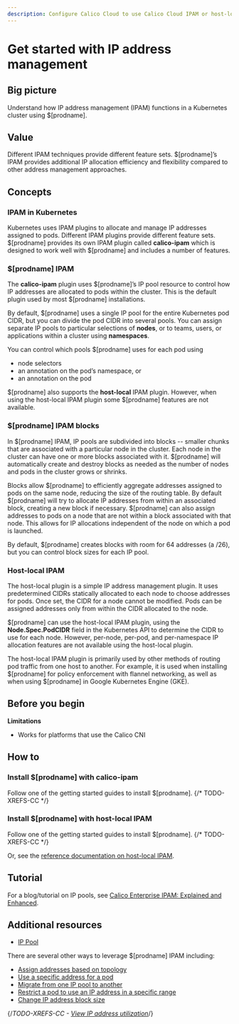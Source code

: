 ```yaml
---
description: Configure Calico Cloud to use Calico Cloud IPAM or host-local IPAM, and when to use one or the other.
---
```


# Get started with IP address management

## Big picture

Understand how IP address management (IPAM) functions in a Kubernetes cluster using $[prodname].

## Value

Different IPAM techniques provide different feature sets. $[prodname]’s IPAM provides additional IP allocation efficiency and flexibility compared to other address management approaches.

## Concepts

### IPAM in Kubernetes

Kubernetes uses IPAM plugins to allocate and manage IP addresses assigned to pods. Different IPAM plugins provide different feature sets. $[prodname] provides its own IPAM plugin called **calico-ipam** which is designed to work well with $[prodname] and includes a number of features.

### $[prodname] IPAM

The **calico-ipam** plugin uses $[prodname]’s IP pool resource to control how IP addresses are allocated to pods within the cluster. This is the default plugin used by most $[prodname] installations.

By default, $[prodname] uses a single IP pool for the entire Kubernetes pod CIDR, but you can divide the pod CIDR into several pools. You can assign separate IP pools to particular selections of **nodes**, or to teams, users, or applications within a cluster using **namespaces**.

You can control which pools $[prodname] uses for each pod using

- node selectors
- an annotation on the pod’s namespace, or
- an annotation on the pod

$[prodname] also supports the **host-local** IPAM plugin. However, when using the host-local IPAM plugin some $[prodname] features are not available.

### $[prodname] IPAM blocks

In $[prodname] IPAM, IP pools are subdivided into blocks -- smaller chunks that are associated with a particular node in the cluster. Each node in the cluster can have one or more blocks associated with it. $[prodname] will automatically create and destroy blocks as needed as the number of nodes and pods in the cluster grows or shrinks.

Blocks allow $[prodname] to efficiently aggregate addresses assigned to pods on the same node, reducing the size of the routing table. By default $[prodname] will try to allocate IP addresses from within an associated block, creating a new block if necessary. $[prodname] can also assign addresses to pods on a node that are not within a block associated with that node. This allows for IP allocations independent of the node on which a pod is launched.

By default, $[prodname] creates blocks with room for 64 addresses (a /26), but you can control block sizes for each IP pool.

### Host-local IPAM

The host-local plugin is a simple IP address management plugin. It uses predetermined CIDRs statically allocated to each node to choose addresses for pods. Once set, the CIDR for a node cannot be modified. Pods can be assigned addresses only from within the CIDR allocated to the node.

$[prodname] can use the host-local IPAM plugin, using the **Node.Spec.PodCIDR** field in the Kubernetes API to determine the CIDR to use for each node. However, per-node, per-pod, and per-namespace IP allocation features are not available using the host-local plugin.

The host-local IPAM plugin is primarily used by other methods of routing pod traffic from one host to another. For example, it is used when installing $[prodname] for policy enforcement with flannel networking, as well as when using $[prodname] in Google Kubernetes Engine (GKE).

## Before you begin

**Limitations**

- Works for platforms that use the Calico CNI

## How to

### Install $[prodname] with calico-ipam

Follow one of the getting started guides to install $[prodname].
{/* TODO-XREFS-CC */}

### Install $[prodname] with host-local IPAM

Follow one of the getting started guides to install $[prodname].
{/* TODO-XREFS-CC */}

Or, see the [reference documentation on host-local IPAM](../../reference/component-resources/configuration.mdx#using-host-local-ipam).

## Tutorial

For a blog/tutorial on IP pools, see [Calico Enterprise IPAM: Explained and Enhanced](https://www.tigera.io/blog/calico-ipam-explained-and-enhanced/).

## Additional resources

- [IP Pool](../../reference/resources/ippool.mdx)

There are several other ways to leverage $[prodname] IPAM including:

- [Assign addresses based on topology](assign-ip-addresses-topology.mdx)
- [Use a specific address for a pod](use-specific-ip.mdx)
- [Migrate from one IP pool to another](migrate-pools.mdx)
- [Restrict a pod to use an IP address in a specific range](legacy-firewalls.mdx)
- [Change IP address block size](../../reference/resources/ippool.mdx)

{/*TODO-XREFS-CC - [View IP address utilization](/reference/clis/calicoctl/ipam/show/)*/}
